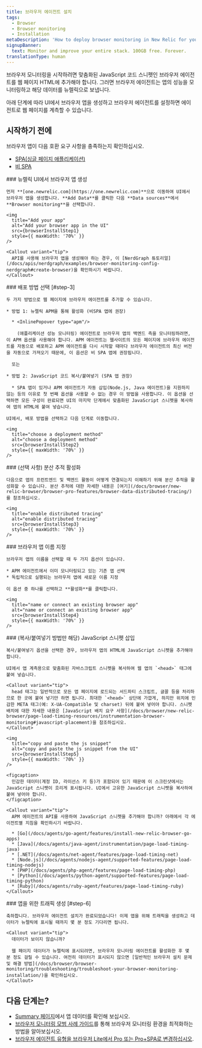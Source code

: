 ```yaml
---
title: 브라우저 에이전트 설치
tags:
  - Browser
  - Browser monitoring
  - Installation
metaDescription: 'How to deploy browser monitoring in New Relic for your apps, including UI, copy/paste, and API options.'
signupBanner:
  text: Monitor and improve your entire stack. 100GB free. Forever.
translationType: human
---
```







브라우저 모니터링을 시작하려면 맞춤화된 JavaScript 코드 스니펫인 브라우저 에이전트를 웹 페이지 HTML에 추가해야 합니다. 그러면 브라우저 에이전트는 앱의 성능을 모니터링하고 해당 데이터를 뉴렐릭으로 보냅니다.

아래 단계에 따라 UI에서 브라우저 앱을 생성하고 브라우저 에이전트를 설정하면 에이전트로 웹 페이지를 계측할 수 있습니다.

## 시작하기 전에

브라우저 앱이 다음 호환 요구 사항을 충족하는지 확인하십시오.

* [SPA(싱글 페이지 애플리케이션)](/docs/browser/single-page-app-monitoring/get-started/spa-compatibility-requirements/)
* [비 SPA](/docs/browser/new-relic-browser/getting-started/compatibility-requirements-browser-monitoring/)

<Steps>
  <Step>
    ### 뉴렐릭 UI에서 브라우저 앱 생성

    먼저 **[one.newrelic.com](https://one.newrelic.com)**으로 이동하여 UI에서 브라우저 앱을 생성합니다. **Add Data**를 클릭한 다음 **Data sources**에서 **Browser monitoring**을 선택합니다.

    <img
      title="Add your app"
      alt="Add your browser app in the UI"
      src={browserInstallStep1}
      style={{ maxWidth: '70%' }}
    />

    <Callout variant="tip">
      API를 사용해 브라우저 앱을 생성해야 하는 경우, 이 [NerdGraph 튜토리얼](/docs/apis/nerdgraph/examples/browser-monitoring-config-nerdgraph#create-browser)을 확인하시기 바랍니다.
    </Callout>
  </Step>

  <Step>
    ### 배포 방법 선택 [#step-3]

    두 가지 방법으로 웹 페이지에 브라우저 에이전트를 추가할 수 있습니다.

    * 방법 1: 뉴렐릭 APM을 통해 활성화 (비SPA 앱에 권장)

      * <InlinePopover type="apm"/>

        (애플리케이션 성능 모니터링) 에이전트로 브라우저 앱의 백엔드 측을 모니터링하려면, 이 APM 옵션을 사용해야 합니다. APM 에이전트는 웹사이트의 모든 페이지에 브라우저 에이전트를 자동으로 배포하고 APM 에이전트를 다시 시작할 때마다 브라우저 에이전트의 최신 버전을 자동으로 가져오기 때문에, 이 옵션은 비 SPA 앱에 권장됩니다.

      또는

    * 방법 2: JavaScript 코드 복사/붙여넣기 (SPA 앱 권장)

      * SPA 앱이 있거나 APM 에이전트가 자동 삽입(Node.js, Java 에이전트)을 지원하지 않는 등의 이유로 첫 번째 옵션을 사용할 수 없는 경우 이 방법을 사용합니다. 이 옵션을 선택하면 모든 구성이 완료되면 UI의 마지막 단계에서 맞춤화된 JavaScript 스니펫을 복사하여 앱의 HTML에 붙여 넣습니다.

    UI에서, 배포 방법을 선택하고 다음 단계로 이동합니다.

    <img
      title="choose a deployment method"
      alt="choose a deployment method"
      src={browserInstallStep2}
      style={{ maxWidth: '70%' }}
    />
  </Step>

  <Step>
    ### (선택 사항) 분산 추적 활성화

    다음으로 앱의 프런트엔드 및 백엔드 활동이 어떻게 연결되는지 이해하기 위해 분산 추적을 활성화할 수 있습니다. 분산 추적에 대한 자세한 내용은 [여기](/docs/browser/new-relic-browser/browser-pro-features/browser-data-distributed-tracing/)를 참조하십시오.

    <img
      title="enable distributed tracing"
      alt="enable distributed tracing"
      src={browserInstallStep3}
      style={{ maxWidth: '70%' }}
    />
  </Step>

  <Step>
    ### 브라우저 앱 이름 지정

    브라우저 앱의 이름을 선택할 때 두 가지 옵션이 있습니다.

    * APM 에이전트에서 이미 모니터링되고 있는 기존 앱 선택
    * 독립적으로 실행되는 브라우저 앱에 새로운 이름 지정

    이 옵션 중 하나를 선택하고 **활성화**를 클릭합니다.

    <img
      title="name or connect an existing browser app"
      alt="name or connect an existing browser app"
      src={browserInstallStep4}
      style={{ maxWidth: '70%' }}
    />
  </Step>

  <Step>
    ### (복사/붙여넣기 방법만 해당) JavaScript 스니펫 삽입

    복사/붙여넣기 옵션을 선택한 경우, 브라우저 앱의 HTML에 JavaScript 스니펫을 추가해야 합니다.

    UI에서 앱 계측용으로 맞춤화된 자바스크립트 스니펫을 복사하여 웹 앱의 `<head>` 태그에 붙여 넣습니다.

    <Callout variant="tip">
      head 태그는 일반적으로 모든 앱 페이지에 로드되는 서드파티 스크립트, 글꼴 등을 처리하므로 한 곳에 붙여 넣기만 하면 됩니다. 최대한 `<head>` 상단에 가깝게, 하지만 위치에 민감한 META 태그(예: X-UA-Compatible 및 charset) 뒤에 붙여 넣어야 합니다. 스니펫 배치에 대한 자세한 내용은 [JavaScript 배치 요구 사항](/docs/browser/new-relic-browser/page-load-timing-resources/instrumentation-browser-monitoring#javascript-placement)을 참조하십시오.
    </Callout>

    <img
      title="copy and paste the js snippet"
      alt="copy and paste the js snippet from the UI"
      src={browserInstallStep5}
      style={{ maxWidth: '70%' }}
    />

    <figcaption>
      민감한 데이터(계정 ID, 라이선스 키 등)가 포함되어 있기 때문에 이 스크린샷에서는 JavaScript 스니펫이 흐리게 표시됩니다. UI에서 고유한 JavaScript 스니펫을 복사하여 붙여 넣어야 합니다.
    </figcaption>

    <Callout variant="tip">
      APM 에이전트의 API를 사용하여 JavaScript 스니펫을 추가해야 합니까? 아래에서 각 에이전트별 지침을 확인하시기 바랍니다.

      * [Go](/docs/agents/go-agent/features/install-new-relic-browser-go-apps)
      * [Java](/docs/agents/java-agent/instrumentation/page-load-timing-java)
      * [.NET](/docs/agents/net-agent/features/page-load-timing-net)
      * [Node.js](/docs/agents/nodejs-agent/supported-features/page-load-timing-nodejs)
      * [PHP](/docs/agents/php-agent/features/page-load-timing-php)
      * [Python](/docs/agents/python-agent/supported-features/page-load-timing-python)
      * [Ruby](/docs/agents/ruby-agent/features/page-load-timing-ruby)
    </Callout>
  </Step>

  <Step>
    ### 앱을 위한 트래픽 생성 [#step-6]

    축하합니다. 브라우저 에이전트 설치가 완료되었습니다! 이제 앱을 위해 트래픽을 생성하고 데이터가 뉴렐릭에 표시될 때까지 몇 분 정도 기다리면 됩니다.

    <Callout variant="tip">
      데이터가 보이지 않습니까?

      웹 페이지 데이터가 뉴렐릭에 표시되려면, 브라우저 모니터링 에이전트를 활성화한 후 몇 분 정도 걸릴 수 있습니다. 여전히 데이터가 표시되지 않으면 [일반적인 브라우저 설치 문제 및 해결 방법](/docs/browser/browser-monitoring/troubleshooting/troubleshoot-your-browser-monitoring-installation/)을 확인하십시오.
    </Callout>
  </Step>
</Steps>

## 다음 단계는?

* [Summary 페이지](/docs/browser/browser-monitoring/getting-started/browser-summary-page/)에서 앱 데이터를 확인해 보십시오.
* [브라우저 모니터링 모범 사례 가이드](/docs/new-relic-solutions/best-practices-guides/full-stack-observability/browser-monitoring-best-practices-guide/)를 통해 브라우저 모니터링 환경을 최적화하는 방법을 알아보십시오.
* [브라우저 에이전트 유형을 브라우저 Lite에서 Pro 또는 Pro+SPA로 변경하십시오](/docs/browser/new-relic-browser/configuration/change-browser-agent-type).

<InstallFeedback/>